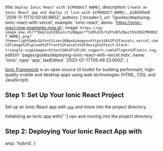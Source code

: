 
  title: `Deploy Ionic React with ${PRODUCT_NAME}`,
  description: `Create an Ionic React app and deploy it live with ${PRODUCT_NAME}.`,
  published: '2019-11-11T12:00:00.860Z',
  authors: ['mcsdev'],
  url: '/guides/deploying-ionic-react-with-vercel',
  example: 'ionic-react',
  demo: 'https://ionic-react.now-examples.now.sh',
  image: `https://og-image.now.sh/**Deploy%20Ionic%20Apps**%20%3Cbr%2F%3E%20with%20${PRODUCT_NAME}.png?theme=light&md=1&fontSize=100px&images=https%3A%2F%2Fassets.vercel.com%2Fimage%2Fupload%2Ffront%2Fassets%2Fdesign%2Fzeit-black-triangle.svg&images=https%3A%2F%2Fcdn.svgporn.com%2Flogos%2Fionic.svg`,
  editUrl: 'pages/guides/deploying-ionic-react-with-vercel.mdx',
  name: 'Ionic',
  type: 'app',
  lastEdited: '2020-07-17T05:49:23.000Z',
}

[Ionic Framework](https://ionicframework.com/docs/intro) is an open source UI toolkit for building performant, high-quality mobile and desktop apps using web technologies (HTML, CSS, and JavaScript).

## Step 1: Set Up Your Ionic React Project

Set up an Ionic React app with [`npx`](https://www.npmjs.com/package/npx) and move into the project directory.

<Snippet
  width="100%"
  dark
  text="npx ionic start [project-name] conference --type react && cd [project-name]"
/>
<Caption>
  Initializing an Ionic app with{' '}
  <Link href="https://www.npmjs.com/package/npx">npx</Link> and moving into the
  project directory.
</Caption>

## Step 2: Deploying Your Ionic React App with <NameWrapper name={PRODUCT_NAME} />

<DeploySection meta={meta} />


  amp: 'hybrid',
}
